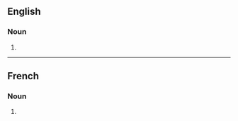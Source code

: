 ==English==

===Noun===
{{head|en|noun plural form}}

# {{plural of|cacao|lang=en}}

----

==French==

===Noun===
{{head|fr|noun plural form|g=?}}

# {{plural of|cacao|lang=fr}}